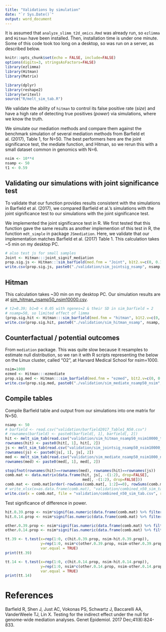 ```yaml
---
title: "Validations by simulation"
date: "`r Sys.Date()`"
output: word_document
---
```


It is assumed that `analyze_slimm_t2d_omics.Rmd` was already run, so `ezlimma` and `Hitman` have been installed. Then, installation time is under one minute. Some of this code took too long on a desktop, so was run on a server, as described below.

```r
knitr::opts_chunk$set(echo = FALSE, include=FALSE)
options(digits=3, stringsAsFactors=FALSE)
library(ezlimma)
library(Hitman)
library(Matrix)

library(dplyr)
library(reshape2)
library(writexl)
source("R/melt_sim_tab.R")
```

We validate the ability of `hitman` to control its false positive rate (*size*) and have a high rate of detecting true positives (*power*) via simulations, where we know the truth.

We simulate our mediation methods and compare them against the benchmark simulation of several mediation methods from Barfield et al. (2017), Table 1, for N=50. The best performers here are the joint significance test, the mediate function, and Hitman, so we rerun this with a small dataset common in genomics with N=6. 

```r
nsim <- 10**4
nsamp <- 50
t1 <- 0.59
```

## Validating our simulations with joint significance test

To validate that our function provides results consistent with the simulations in Barfield et al. (2017), we compared Barfield et al.'s simulations with the joint significance test to our simulations with the joint significance test.

We implemented the joint significance test in R. We first tested that this function gave the same results as another implemention of this test in R, the function `mdt_simple` in package `JSmediation`. Here, we validate that our implementation matches Barfield et al. (2017) Table 1. This calculation takes ~5 min on my desktop PC. 

```r
# also test js for small samples
Joint <- Hitman:::joint_signif_mediation
prop.sig.js <- Hitman:::sim_barfield(med.fnm = "Joint", b1t2.v=c(0, 0.14, 0.39), nsim = nsim, nsamp=nsamp, t1=t1)
write.csv(prop.sig.js, paste0("./validation/sim_jointsig_nsamp", nsamp, "_nsim", nsim, "_t1", t1, ".csv"), na="")
```

## Hitman

This calculation takes ~30 min on my desktop PC. Our simulation results are at [sim_hitman_nsamp50_nsim10000.csv](./validation/sim_hitman_nsamp50_nsim10000.csv).

```r
# t2=0.39; b1=0 < 0.05 with ngenes=2 & their SD in sim_barfield = 2
# nsamp=50, so limited effect of limma
(prop.sig.hit <- Hitman:::sim_barfield(med.fnm = "hitman", b1t2.v=c(0, 0.14, 0.39), nsim = nsim, ngene=9, nsamp = nsamp, t1=t1))
write.csv(prop.sig.hit, paste0("./validation/sim_hitman_nsamp", nsamp, "_nsim", nsim, "_t1", t1, ".csv"), na="")
```

## Counterfactual / potential outcomes

From `mediation` package. This was quite slow because it resamples to estimate null distribution, so we ran it with 
R scripts representing the below on the Linux cluster, called "O2", at Harvard Medical School for nsim=1000.

```r
nsim=1000
ezmed <- Hitman:::ezmediate
prop.sig.med <- Hitman:::sim_barfield(med.fnm = "ezmed", b1t2.v=c(0, 0.14, 0.39), nsim = nsim, sims=nsim, t1=t1)
write.csv(prop.sig.med, paste0("./validation/sim_mediate_nsamp50_nsim", nsim, "_nperm", nsim, "_t1", t1, ".csv"), na="")
```

## Compile tables

Compile Barfield table and output from our simulations into one matrix for N=50.

```r
nsamp <- 50
# barfield <- read.csv("validation/barfield2017_Table1_N50.csv")
# rownames(barfield) <- paste0(barfield[, 1], barfield[, 2])
hit <- melt_sim_tab(read.csv("validation/sim_hitman_nsamp50_nsim10000_t10.59.csv"), nm="Hitman")
rownames(hit) <- paste0(hit[, 1], hit[, 2])
js <- melt_sim_tab(read.csv("validation/sim_jointsig_nsamp50_nsim10000_t10.59.csv"), nm="joint")
rownames(js) <- paste0(js[, 1], js[, 2])
med <- melt_sim_tab(read.csv("validation/sim_mediate_nsamp50_nsim1000_nperm1000_t10.59.csv"), nm="mediate")
rownames(med) <- paste0(med[, 1], med[, 2])

stopifnot(rownames(hit)==rownames(med), rownames(hit)==rownames(js))
comb.mat <- data.matrix(data.frame(hit, js[, -(1:2), drop=FALSE], 
                                   med[, -(1:2), drop=FALSE]))
comb.mat <- comb.mat[order(-rowSums(comb.mat[, 1:2]==0), rowSums(comb.mat[, 1:2])), ]
# write_xlsx(x=as.data.frame(comb.mat), "validation/combined_n50_sim_tab.xlsx")
write.csv(x = comb.mat, file = "validation/combined_n50_sim_tab.csv", row.names = FALSE)
```

Test significance of difference in power.

```r
hit.0.39.prop <- nsim*signif(as.numeric(data.frame(comb.mat) %>% filter(b1==0.39, t2==0.39) %>% select("Hitman")), 5)
hit.0.14.prop <- nsim*signif(as.numeric(data.frame(comb.mat) %>% filter(b1==0.14, t2==0.14) %>% select("Hitman")), 5)

other.0.39.prop <- nsim*signif(as.numeric(data.frame(comb.mat) %>% filter(b1==0.39, t2==0.39) %>% select("mediate")), 5)
other.0.14.prop <- nsim*signif(as.numeric(data.frame(comb.mat) %>% filter(b1==0.14, t2==0.14) %>% select("joint")), 5)

tt.39 <- t.test(x=rep(1:0, c(hit.0.39.prop, nsim-hit.0.39.prop)),
                y=rep(1:0, nsim*c(other.0.39.prop, nsim-other.0.39.prop)),
                var.equal = TRUE)
print(tt.39)

tt.14 <- t.test(x=rep(1:0, c(hit.0.14.prop, nsim-hit.0.14.prop)),
                y=rep(1:0, nsim*c(other.0.14.prop, nsim-other.0.14.prop)),
                var.equal = TRUE)
print(tt.14)
```

# References
Barfield R, Shen J, Just AC, Vokonas PS, Schwartz J, Baccarelli AA, VanderWeele TJ, Lin X. Testing for the indirect effect under the null for genome-wide mediation analyses. Genet Epidemiol. 2017 Dec;41(8):824-833.